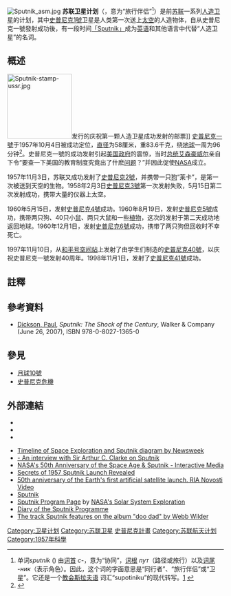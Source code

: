 {{expand|time=2018-10-08T15:08:31+00:00}}
{{refimprove|time=2018-10-08T15:08:31+00:00}}
{{noteTA
|T=zh-cn:苏联卫星计划; zh-tw:史普尼克計畫; zh-hk:史普尼克計畫;
|G1=Aero
}}
[[File:Sputnik_asm.jpg|right]]
'''苏联卫星计划'''（{{lang-ru|'''Спутник'''}}，意为“旅行伴侣”<ref group="註">单词''sputnik'' ({{lang|ru|спутник}}) 由[[词首|词首]] ''с''-，意为“协同”，[[词根|词根]] ''пут''（路径或旅行）以及[[词尾|词尾]] -''ник''（表示角色）。因此，这个词的字面意思是“同行者”、“旅行伴侣”或“卫星”。它还是一个[[教会斯拉夫语|教会斯拉夫语]] 词汇“supotiniku”的现代转写。[http://www.etymonline.com/index.php?search=sputnik&searchmode=none] {{Wayback|url=http://www.etymonline.com/index.php?search=sputnik&searchmode=none |date=20160304131858 }}</ref>）是前[[苏联|苏联]]一系列[[人造卫星|人造卫星]]的计划，其中[[史普尼克1號|史普尼克1號]]卫星是人类第一次送上[[太空|太空]]的人造物体，自从史普尼克一號發射成功後，有一段时间[[斯普特尼克1号|「Sputnik」]]成为[[英语|英语]]和其他语言中代替“人造卫星”的名词。

== 概述 ==
[[File:Sputnik-stamp-ussr.jpg|150px]]发行的庆祝第一颗人造卫星成功发射的邮票]]
[[史普尼克一號|史普尼克一號]]于1957年10月4日被成功定位，[[直径|直径]]为58厘米，重83.6千克，绕[[地球|地球]]一周为96分钟<ref>{{Cite web |url=http://www.arrl.org/news/features/2007/09/28/03/?nc=1 |title=ARRLWeb: Sputnik and Amateur Radio<!-- Bot generated title --> |accessdate=2008-08-07 |archive-date=2007-10-11 |archive-url=https://web.archive.org/web/20071011045828/http://www.arrl.org/news/features/2007/09/28/03/?nc=1 |dead-url=no }}</ref>。史普尼克一號的成功发射引起[[美国政府|美国政府]]的震惊，当时[[美國總統|总统]][[艾森豪威尔|艾森豪威尔]]亲自下令“要查一下美国的教育制度究竟出了什麽[[新數學|问题]]？”并因此促使[[NASA|NASA]]成立。

1957年11月3日，苏联又成功发射了[[史普尼克2號|史普尼克2號]]，并携带一只[[狗|狗]]“莱卡”，是第一次被送到天空的生物。1958年2月3日[[史普尼克3號|史普尼克3號]]第一次发射失败，5月15日第二次发射成功，携带大量的仪器上太空。

1960年5月15日，发射[[史普尼克4號|史普尼克4號]]成功。1960年8月19日，发射[[史普尼克5號|史普尼克5號]]成功，携带两只狗、40只小[[鼠|鼠]]、两只大鼠和一些[[植物|植物]]，这次的发射于第二天成功地返回地球。1960年12月1日，发射[[史普尼克6號|史普尼克6號]]成功，携带了两只狗但回收时不幸死亡。

1997年11月10日，从[[和平号空间站|和平号空间站]]上发射了由学生们制造的[[史普尼克40號|史普尼克40號]]，以庆祝史普尼克一號发射40周年。1998年11月1日，发射了[[史普尼克41號|史普尼克41號]]成功。

==註釋==
<div class="references-small">
<references group="註"/>
</div>

== 參考資料 ==
{{reflist}}
* [[Paul_Dickson|Dickson, Paul]], ''Sputnik: The Shock of the Century'', Walker & Company (June 26, 2007), ISBN 978-0-8027-1365-0

== 參見 ==
* [[月球10號|月球10號]]
* [[史普尼克危機|史普尼克危機]]

== 外部連結 ==
{{Commons|Sputnik}}
* {{citation
 |last=Mitchell
 |first=Don
 |author-link=Don Mitchell
 |title=Sputnik: 50 Years Ago
 |url=http://www.mentallandscape.com/S_Sputnik.htm
 |accessdate=2007-10-10
 |archive-date=2019-04-19
 |archive-url=https://web.archive.org/web/20190419012417/http://mentallandscape.com/S_Sputnik.htm
 |dead-url=no
 }}
* {{citation
 |last=Siddiqi
 |first=Asif
 |author-link=Asif Siddiqi
 |title=Sputnik: A History of the Beginning of the Space Age
 |url=http://home.earthlink.net/~sovietwebspace/SovietWebSpace/sputnik/sputnik.html
 |accessdate=2007-10-10
 |archiveurl=https://web.archive.org/web/20071102101356/http://home.earthlink.net/~sovietwebspace/SovietWebSpace/sputnik/sputnik.html
 |archivedate=2007-11-02
 |deadurl=yes
 }}
* {{citation
 |last=Zak
 |first=Anatoly
 |author-link=<!-- Anatoly Zak (Анатолий Зак) http://www.russianspaceweb.com/zak.html -->
 |title=Sputnik
 |url=http://www.russianspaceweb.com/sputnik.html
 |accessdate=2007-10-10
 |archive-date=2007-10-05
 |archive-url=https://web.archive.org/web/20071005031219/http://www.russianspaceweb.com/sputnik.html
 |dead-url=no
 }}

* [https://web.archive.org/web/20080922061715/http://www.newsweek.com/id/43257 Timeline of Space Exploration and Sputnik diagram by Newsweek]
* [https://web.archive.org/web/20081229002652/http://www.spectrum.ieee.org/oct07/5584 - An interview with Sir Arthur C. Clarke on Sputnik]
* [https://web.archive.org/web/20110916051640/http://www.nasa.gov/externalflash/SpaceAge/index.html NASA's 50th Anniversary of the Space Age & Sputnik - Interactive Media]
* [http://apnews.myway.com/article/20071001/D8S06IM00.html Secrets of 1957 Sputnik Launch Revealed] {{Wayback|url=http://apnews.myway.com/article/20071001/D8S06IM00.html |date=20071211203629 }}
* [http://en.rian.ru/video/20071003/82269150.html 50th anniversary of the Earth's first artificial satellite launch. RIA Novosti Video] {{Wayback|url=http://en.rian.ru/video/20071003/82269150.html |date=20071007042048 }}
* [http://www.vibrationdata.com/Sputnik.htm Sputnik] {{Wayback|url=http://www.vibrationdata.com/Sputnik.htm |date=20101223031400 }}
* [https://web.archive.org/web/20110819000814/http://solarsystem.nasa.gov/missions/profile.cfm?MCode=Sputnik Sputnik Program Page] by [http://solarsystem.nasa.gov NASA's Solar System Exploration]
* [http://www.zarya.info/Diaries/Sputnik/Sputnik.php Diary of the Sputnik Programme] {{Wayback|url=http://www.zarya.info/Diaries/Sputnik/Sputnik.php |date=20090204004457 }}
* [http://www.webbwilder.com/index.php?goto=the_music The track Sputnik features on the album "doo dad" by Webb Wilder] {{Wayback|url=http://www.webbwilder.com/index.php?goto=the_music |date=20160304082651 }}

{{金星任務}}
{{USSR space probes}}
[[Category:卫星计划|Category:卫星计划]]
[[Category:苏联卫星|Category:苏联卫星]]
[[Category:史普尼克計畫|]]
[[Category:苏联航天计划|Category:苏联航天计划]]
[[Category:1957年科學|Category:1957年科學]]